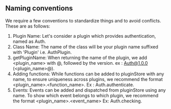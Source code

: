 ## Naming conventions
We require a few conventions to standardize things and to avoid conflicts. These are as follows:

1. Plugin Name: Let's consider a plugin which provides authentication, named as Auth.
2. Class Name: The name of the class will be your plugin name suffixed with 'Plugin' i.e. AuthPlugin.
3. getPluginName: When returning the name of the plugin, we add <plugin_name> with @, followed by the version. ex : Auth@1.0.0 (<plugin_name>@).
3. Adding functions: While functions can be added to pluginStore with any name, to ensure uniqueness across plugins, we recommend the format <plugin_name>.<function_name>. Ex : Auth.authenticate.
4. Events: Events can be added and dispatched from pluginStore using any name. To show which event belongs to which plugin, we recommend the format <plugin_name>.<event_name> Ex: Auth.checking.
